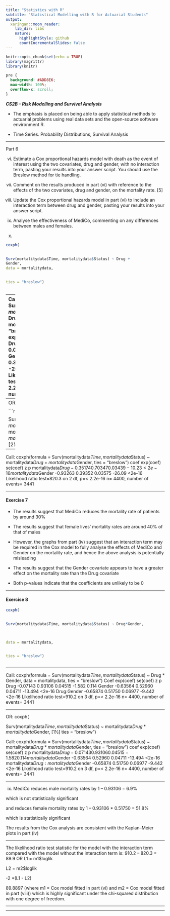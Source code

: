 ```yaml
---
title: "Statistics with R"
subtitle: "Statistical Modelling with R for Actuarial Students"
output:
  xaringan::moon_reader:
    lib_dir: libs
    nature:
      highlightStyle: github
      countIncrementalSlides: false
---
```


```r
knitr::opts_chunk$set(echo = TRUE)
library(magrittr)
library(knitr)


```

```css
pre {
  background: #ADD8E6;
  max-width: 100%;
  overflow-x: scroll;
}
```

***CS2B – Risk Modelling and Survival Analysis ***


* The emphasis is placed on being able to apply statistical methods to actuarial problems using real data sets and the open-source software environment R. 

* Time Series. Probability Distributions, Survival Analysis

---


Part 6

(vi) Estimate a Cox proportional hazards model with death as the event of interest 
using the two covariates, drug and gender, with no interaction term, pasting 
your results into your answer script. You should use the Breslow method for 
tie handling. 

(vii) Comment on the results produced in part (vi) with reference to the effects of 
the two covariates, drug and gender, on the mortality rate. [5]
(viii) Update the Cox proportional hazards model in part (vi) to include an 
interaction term between drug and gender, pasting your results into your 
answer script. 
(ix) Analyse the effectiveness of MediCo, commenting on any differences between 
males and females. 

(vi)


```r
coxph( 
 

Surv(mortalitydata$Time, mortalitydata$Status) ~ Drug + 
Gender, 
data = mortalitydata, 
 

ties = "breslow") 
 
```

---
Call:
coxph(formula = Surv(mortalitydata$Time, mortalitydata$Status) 
~ 
 Drug + Gender, data = mortalitydata, ties = "breslow")
Coef exp(coef) se(coef) z p
Drug -0.35174 0.70347 0.03439 -10.23 <2e-16
Gender -0.93263 0.39352 0.03575 -26.09 <2e-16
Likelihood ratio test=820.3 on 2 df, p=< 2.2e-16
n= 4400, number of events= 3441 
 
---
OR:

```r
coxph( 
 

Surv(mortalitydata$Time, mortalitydata$Status) ~ 
mortalitydata$Drug + mortalitydata$Gender, [2½]
ties = "breslow") 
```

---

Call:
coxph(formula = Surv(mortalitydata$Time, mortalitydata$Status) ~ 
 mortalitydata$Drug + mortalitydata$Gender, ties = "breslow")
 coef exp(coef) se(coef) z p
mortalitydata$Drug -0.35174 0.70347 0.03439 -10.23 <2e-16
mortalitydata$Gender -0.93263 0.39352 0.03575 -26.09 <2e-16
Likelihood ratio test=820.3 on 2 df, p=< 2.2e-16
n= 4400, number of events= 3441 
 
---


#### Exercise 7

* The results suggest that MediCo reduces the mortality rate of patients by around 30% 
 
* The results suggest that female lives’ mortality rates are around 40% of that of males 
 

* However, the graphs from part (iv) suggest that an interaction term may be required in the 
Cox model to fully analyse the effects of MediCo and Gender on the mortality rate, and 
hence the above analysis is potentially misleading 
 

* The results suggest that the Gender covariate appears to have a greater effect on the mortality 
rate than the Drug covariate 
 

* Both p-values indicate that the coefficients are unlikely to be 0 
 
---


#### Exercise 8


```r
coxph( 
 

Surv(mortalitydata$Time, mortalitydata$Status) ~ Drug*Gender, 

 

data = mortalitydata, 
 

ties = "breslow") 
 
```

---

Call:
coxph(formula = Surv(mortalitydata$Time, mortalitydata$Status) ~ 
 Drug * Gender, data = mortalitydata, ties = "breslow")
Coef exp(coef) se(coef) z p
Drug -0.07143 0.93106 0.04515 -1.582 0.114
Gender -0.63564 0.52960 0.04711 -13.494 <2e-16
Drug:Gender -0.65874 0.51750 0.06977 -9.442 <2e-16
Likelihood ratio test=910.2 on 3 df, p=< 2.2e-16
n= 4400, number of events= 3441 
 

---

OR:
coxph( 
 

Surv(mortalitydata$Time, mortalitydata$Status) ~ 
mortalitydata$Drug * mortalitydata$Gender, [1½]
ties = "breslow") 
 

Call:
coxph(formula = Surv(mortalitydata$Time, mortalitydata$Status) ~ 
 mortalitydata$Drug * mortalitydata$Gender, ties = "breslow")
 coef exp(coef) se(coef) z p
mortalitydata$Drug -0.07143 0.93106 0.04515 -1.582 0.114
mortalitydata$Gender -0.63564 0.52960 0.04711 -13.494 <2e-16
mortalitydata$Drug:mortalitydata$Gender -0.65874 0.51750 0.06977 -9.442 <2e-16
Likelihood ratio test=910.2 on 3 df, p=< 2.2e-16
n= 4400, number of events= 3441 
 
---


(ix)
MediCo reduces male mortality rates by 1 – 0.93106 = 6.9% 
 

which is not statistically significant 
 

and reduces female mortality rates by 1 – 0.93106 * 0.51750 = 51.8% 
 

which is statistically significant 
 

The results from the Cox analysis are consistent with the Kaplan–Meier plots in part (iv)

---

The likelihood ratio test statistic for the model with the interaction term compared with the 
model without the interaction term is: 
910.2 – 820.3 = 89.9 
OR 
L1 = m1$loglik
 

L2 = m2$loglik
 

-2 *(L1 - L2)

 
 89.8897
(where m1 = Cox model fitted in part (vi) and m2 = Cox model fitted in part (viii))
which is highly significant under the chi-squared distribution with one degree of freedom.

 

---

---